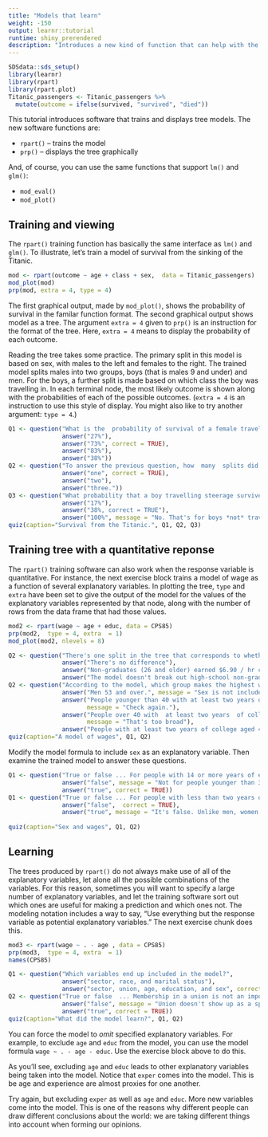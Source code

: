 ```yaml
---
title: "Models that learn"
weight: -150
output: learnr::tutorial
runtime: shiny_prerendered
description: "Introduces a new kind of function that can help with the selection of appropriate explanatory variables"
---
```


```r
SDSdata::sds_setup()
library(learnr)
library(rpart)
library(rpart.plot)
Titanic_passengers <- Titanic_passengers %>%
  mutate(outcome = ifelse(survived, "survived", "died"))
```

This tutorial introduces software that trains and displays tree models. The new software functions are:

- `rpart()` -- trains the model
- `prp()` -- displays the tree graphically

And, of course,  you can use the same functions that support `lm()` and `glm()`:

- `mod_eval()`
- `mod_plot()`


## Training and viewing

The `rpart()` training function has basically the same interface as `lm()` and `glm()`. To illustrate, let's  train a model of survival from the sinking of the Titanic. 


```r
mod <- rpart(outcome ~ age + class + sex,  data = Titanic_passengers)
mod_plot(mod)
prp(mod, extra = 4, type = 4)
```
The first graphical output,  made  by `mod_plot()`, shows the probability of survival in the familar function  format. The second graphical output shows model as a tree. The argument `extra = 4` given to `prp()` is an instruction  for the format of the tree.  Here, `extra = 4` means to display the  probability of each outcome.

Reading the tree takes some practice. The primary  split in this  model  is based  on sex, with males to  the  left and females to  the right. The trained model splits males into  two groups,  boys  (that is males 9 and  under) and men.  For  the  boys, a further split  is  made based  on which class the boy was travelling in.  In each terminal node, the most likely outcome is shown along with the  probabilities of each  of the possible outcomes. (`extra = 4` is an instruction  to  use this style of display. You might also like to  try  another argument:  `type = 4`.)

```r
Q1 <- question("What is the  probability of survival of a female traveling  in steerage class?",
               answer("27%"),
               answer("73%", correct = TRUE),
               answer("83%"),
               answer("38%"))
Q2 <- question("To answer the previous question, how  many  splits did  you have to  traverse?", 
               answer("one", correct = TRUE),
               answer("two"),
               answer("three."))
Q3 <- question("What probability that a boy travelling steerage survived?",
               answer("17%"),
               answer("38%, correct = TRUE"),
               answer("100%", message = "No. That's for boys *not* travelling steerage."))
quiz(caption="Survival from the Titanic.", Q1, Q2, Q3)
```

## Training tree with a quantitative reponse

The `rpart()` training software can also work when the response variable is quantitative. For instance, the next exercise block trains a model of wage as a function  of several explanatory variables. In plotting the tree, `type` and  `extra` have been set to give the output of the model for the values of the explanatory variables represented by that node, along with  the number of rows from the  data frame that had those values. 

```r
mod2 <- rpart(wage ~ age + educ, data = CPS85)
prp(mod2,  type = 4, extra  = 1)
mod_plot(mod2, nlevels = 8)
```

```r
Q2 <- question("There's one split in the tree that corresponds to whether a person finished high school (12 years of education). What is the difference in the model output for the people finishing high school versus  the others? (And keep in mind that these data are from the 1980s.)",
               answer("There's no difference"),
               answer("Non-graduates (26 and older) earned $6.90 / hr compared to $8.50 / hr for graduates.", correct = TRUE),
               answer("The model doesn't break out high-school non-graduates."))
Q2 <- question("According to the model, which group makes the highest wage?", 
               answer("Men 53 and over.", message = "Sex is not included as an explanatory variable."),
               answer("People younger than 40 with at least two years of college", 
                      message = "Check again."),
               answer("People over 40 with  at least two years  of college.", 
                      message = "That's too broad"),
               answer("People with at least two years of college aged 40 and 41.", correct = TRUE))
quiz(caption="A model of wages", Q1, Q2)
```

Modify the model formula to include `sex` as an explanatory variable.  Then examine the trained model to answer these questions.

```r
Q1 <- question("True or false ... For people with 14 or more years of education (that is, two or more years of college), sex is associated with wage.",
               answer("false", message = "Not for people younger than 33, but it does appear in the model for those 33+."),
               answer("true", correct = TRUE))
Q1 <- question("True or false ... For people with less than two years of college (that is, < 14 years of schooling), sex only matters if you are younger than 26.", 
               answer("false",  correct = TRUE),
               answer("true", message = "It's false. Unlike men, women *over* 26 are effected. According to the model, they don't see wage growth with age."))
               
quiz(caption="Sex and wages", Q1, Q2)
```


## Learning

The trees produced by  `rpart()` do not always make use of all of the explanatory variables, let alone all the possible combinations of the variables. For this reason, sometimes you will want to specify a large number of explanatory variables, and let the training software sort out which ones are useful for making a prediction and which ones not. The modeling notation includes a way to say,  "Use everything but the response variable as potential explanatory variables."  The next exercise chunk  does this.

```r
mod3 <- rpart(wage ~ . - age , data = CPS85)
prp(mod3,  type = 4, extra  = 1)
names(CPS85)
```

```r
Q1 <- question("Which variables end up included in the model?",
               answer("sector, race, and marital status"),
               answer("sector, union, age, education, and sex", correct = TRUE))
Q2 <- question("True or false  ... Membership in a union is not an important factor for workers in  the management and professional sectors", 
               answer("false", message = "Union doesn't show up as a spliting variable on the management and professional  part of the tree."),
               answer("true", correct = TRUE))
quiz(caption="What did the model learn?", Q1, Q2)
```

You can force the model to *omit* specified explanatory variables. For  example, to exclude `age` and `educ`  from the model,  you  can use the model formula `wage ~ . - age - educ`. Use the exercise block above to do this.

As you'll see, excluding `age` and `educ` leads to other explanatory variables being taken into the model. Notice that `exper` comes into the model. This is be age and experience are almost proxies for one another. 

Try  again, but excluding  `exper` as well  as `age` and `educ`. More new variables come into the model. This is one of the reasons why different people can draw different  conclusions  about  the world: we are taking different things into account when forming our opinions.

